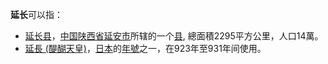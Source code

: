 '''延长'''可以指：

* [[延长县|延长县]]，[[中国|中国]][[陕西省|陕西省]][[延安市|延安市]]所辖的一个[[县|县]], 總面積2295平方公里，人口14萬。
* [[延長_(醍醐天皇)|延長 (醍醐天皇)]]，[[日本|日本]]的[[年號|年號]]之一，在923年至931年间使用。


{{disambig|Y|Cat=二字消歧义}}